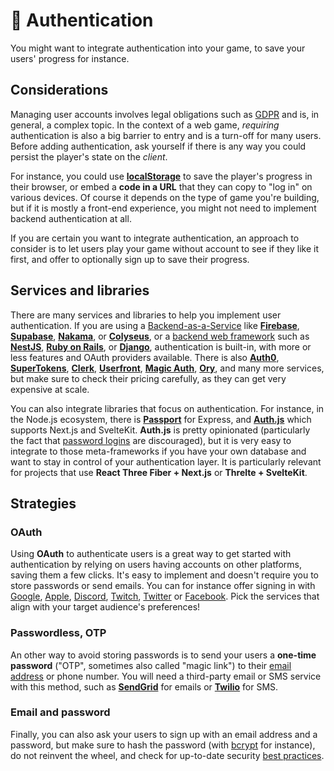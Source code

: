 # 🔑 Authentication

You might want to integrate authentication into your game, to save your users' progress for instance.

## Considerations

Managing user accounts involves legal obligations such as [GDPR](https://gdpr-info.eu/) and is, in general, a complex topic. In the context of a web game, _requiring_ authentication is also a big barrier to entry and is a turn-off for many users. Before adding authentication, ask yourself if there is any way you could persist the player's state on the _client_.

For instance, you could use [**localStorage**](https://developer.mozilla.org/en-US/docs/Web/API/Window/localStorage) to save the player's progress in their browser, or embed a **code in a URL** that they can copy to "log in" on various devices. Of course it depends on the type of game you're building, but if it is mostly a front-end experience, you might not need to implement backend authentication at all.

If you are certain you want to integrate authentication, an approach to consider is to let users play your game without account to see if they like it first, and offer to optionally sign up to save their progress.

## Services and libraries

There are many services and libraries to help you implement user authentication. If you are using a [Backend-as-a-Service](/backend/backend-as-a-service) like [**Firebase**](https://firebase.google.com/docs/auth), [**Supabase**](https://supabase.com/docs/guides/auth/overview), [**Nakama**](https://heroiclabs.com/), or [**Colyseus**](https://docs.colyseus.io/colyseus/tools/colyseus-social/), or a [backend web framework](/backend/web-frameworks) such as [**NestJS**](https://docs.nestjs.com/security/authentication), [**Ruby on Rails**](https://guides.rubyonrails.org/security.html#user-management), or [**Django**](https://docs.djangoproject.com/en/4.1/topics/auth/), authentication is built-in, with more or less features and OAuth providers available. There is also [**Auth0**](https://auth0.com/), [**SuperTokens**](https://supertokens.com/), [**Clerk**](https://clerk.dev/), [**Userfront**](https://userfront.com/), [**Magic Auth**](https://magic.link/auth), [**Ory**](https://github.com/ory/kratos), and many more services, but make sure to check their pricing carefully, as they can get very expensive at scale.

You can also integrate libraries that focus on authentication. For instance, in the Node.js ecosystem, there is [**Passport**](https://www.passportjs.org/) for Express, and [**Auth.js**](https://authjs.dev/) which supports Next.js and SvelteKit. **Auth.js** is pretty opinionated (particularly the fact that [password logins](https://authjs.dev/getting-started/credentials-tutorial) are discouraged), but it is very easy to integrate to those meta-frameworks if you have your own database and want to stay in control of your authentication layer. It is particularly relevant for projects that use **React Three Fiber + Next.js** or **Threlte + SvelteKit**.

## Strategies

### OAuth

Using **OAuth** to authenticate users is a great way to get started with authentication by relying on users having accounts on other platforms, saving them a few clicks. It's easy to implement and doesn't require you to store passwords or send emails. You can for instance offer signing in with [Google](https://authjs.dev/reference/oauth-providers/google), [Apple](https://authjs.dev/reference/oauth-providers/apple), [Discord](https://authjs.dev/reference/oauth-providers/discord), [Twitch](https://authjs.dev/reference/oauth-providers/twitch), [Twitter](https://authjs.dev/reference/oauth-providers/twitter) or [Facebook](https://authjs.dev/reference/oauth-providers/facebook). Pick the services that align with your target audience's preferences!

### Passwordless, OTP

An other way to avoid storing passwords is to send your users a **one-time password** ("OTP", sometimes also called "magic link") to their [email address](https://authjs.dev/guides/providers/email) or phone number. You will need a third-party email or SMS service with this method, such as [**SendGrid**](https://sendgrid.com/) for emails or [**Twilio**](https://www.twilio.com/sms) for SMS.

### Email and password

Finally, you can also ask your users to sign up with an email address and a password, but make sure to hash the password (with [bcrypt](https://www.npmjs.com/package/bcrypt) for instance), do not reinvent the wheel, and check for up-to-date security [best practices](https://cloud.google.com/blog/products/identity-security/account-authentication-and-password-management-best-practices).
